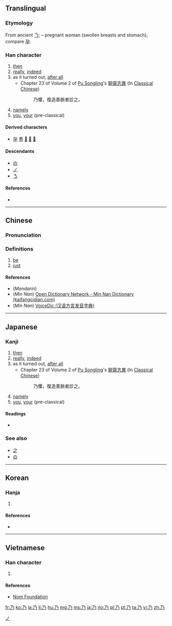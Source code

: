 {{also|ㄋ|及|廴|廼}}<!-- may be replaced by zh-forms -->
==Translingual==
{{stroke order|type=animate}}

===Etymology===
{{Han etyl}}
From ancient [[𠄎]]; {{liushu|i}} – pregnant woman (swollen breasts and stomach); compare [[孕]].

===Han character===
{{Han char|rn=4|rad=丿|as=01|sn=2|four=17227|canj=NHS|ids=⿹𠄎丿}}

# [[then]]
# [[really]], [[indeed]]
# as it turned out, [[after all]]
#* Chapter 23 of Volume 2 of [[w:Pu Songling|Pu Songling]]'s [[w:zh:聊齋志異|聊齋志異]] (In [[w:Classical Chinese|Classical Chinese]])
#*: 乃懼，復造善脈者診之。
# [[namely]]
# [[you]], [[your]] (pre-classical)

====Derived characters====
* [[孕]] [[秀]] [[𤜠]] [[𧈣]] [[𫂲]]

====Descendants====
* [[の]]
* [[ノ]]
* [[ㄋ]]

====References====
* {{Han ref|kx=0081.120|dkj=00113|dj=0165.030|hdz=10031.050|uh=4E43|ud=20035|bh=A444|bd=42052}}

----

==Chinese==
{{zh-forms}}

===Pronunciation===
{{zh-pron
|m=nǎi
|c=naai5,oi2
|h=
|mn=lái/nái
|w=
|mc=y
|oc=y
|ma=
|cat=adv,pron
}}

===Definitions===
# [[be]]
# [[just]]

====References====
* (''Mandarin'') {{reference-book|last=|first=|authorlink=|coauthors=|year=2005|title=新編字典|language=Mandarin/English|publisher=吉林大學出版社|location=|id=ISBN 7560124291}}
* (''Min Nan'') [http://kaifangcidian.com/han/minnan/%E4%B9%83 Open Dictionary Network - Min Nan Dictionary (kaifangcidian.com)]
* (''Min Nan'') [http://cn.voicedic.com/ VoiceDic (汉语方言发音字典)]

----

==Japanese==

===Kanji===
{{ja-kanji|grade=n|rs=丿01}}

# [[then]]
# [[really]], [[indeed]]
# as it turned out, [[after all]]
#* Chapter 23 of Volume 2 of [[w:Pu Songling|Pu Songling]]'s [[w:zh:聊齋志異|聊齋志異]] (In [[w:Classical Chinese|Classical Chinese]])
#*: 乃懼，復造善脈者診之。
# [[namely]]
# [[you]], [[your]] (pre-classical)

====Readings====
* {{ja-readings|on=[[だい]] (dai), [[あい]] (ai), [[ない]] (nai)|kun=[[すなわち]] (sunawachi), [[の]] (no)}}

===See also===
* [[之]]
* [[の]]

[[Category:Han characters from which katakana were derived|ノ]]

----

==Korean==

===Hanja===
{{ko-hanja|hangeul=내|rv=nae|mr=nae|y=nay|eumhun=이에|ehrv=ie|ehmr=ie|ehy=}}

# {{defn|lang=ko|sort=丿01}}

====References====
* {{Hanja ref|nav=8589}}

----

==Vietnamese==

===Han character===
{{vi-hantu|[[nải]], [[nãi]], [[náy]], [[nảy]], [[nấy]], [[nãy]], [[nới]], [[hồng]]|rs=丿01}}

# {{defn|lang=vi|sort=丿01}}

====References====
* [http://nomfoundation.org/common/nom_details.php?codepoint=4e43 Nom Foundation]

[[fr:乃]]
[[ko:乃]]
[[la:乃]]
[[li:乃]]
[[hu:乃]]
[[mg:乃]]
[[ms:乃]]
[[ja:乃]]
[[no:乃]]
[[pl:乃]]
[[pt:乃]]
[[ta:乃]]
[[vi:乃]]
[[zh:乃]]